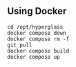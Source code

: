 ## Using Docker

```shell copy
cd /opt/hyperglass
docker compose down
docker compose rm -f
git pull
docker compose build
docker compose up
```
